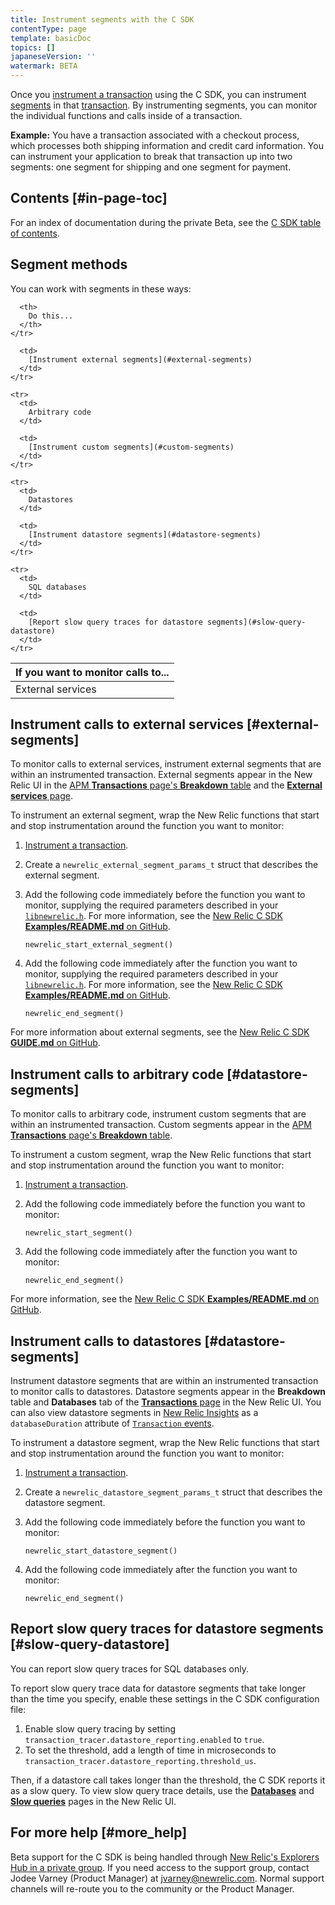 ```yaml
---
title: Instrument segments with the C SDK
contentType: page
template: basicDoc
topics: []
japaneseVersion: ''
watermark: BETA
---
```


Once you [instrument a transaction](https://docs.newrelic.com/docs/instrument-transactions-c-agent) using the C SDK, you can instrument [segments](/docs/apm/transactions/intro-transactions/transactions-new-relic-apm#segments) in that [transaction](/docs/apm/transactions/intro-transactions/transactions-new-relic-apm). By instrumenting segments, you can monitor the individual functions and calls inside of a transaction.

**Example:** You have a transaction associated with a checkout process, which processes both shipping information and credit card information. You can instrument your application to break that transaction up into two segments: one segment for shipping and one segment for payment.

## Contents [#in-page-toc]

For an index of documentation during the private Beta, see the [C SDK table of contents](https://docs.newrelic.com/docs/c-agent-table-contents).

## Segment methods

You can work with segments in these ways:

<Table>
  <thead>
    <tr>
      <th style={{ width: "200px" }}>
        If you want to monitor calls to...
      </th>

      <th>
        Do this...
      </th>
    </tr>
  </thead>

  <tbody>
    <tr>
      <td>
        External services
      </td>

      <td>
        [Instrument external segments](#external-segments)
      </td>
    </tr>

    <tr>
      <td>
        Arbitrary code
      </td>

      <td>
        [Instrument custom segments](#custom-segments)
      </td>
    </tr>

    <tr>
      <td>
        Datastores
      </td>

      <td>
        [Instrument datastore segments](#datastore-segments)
      </td>
    </tr>

    <tr>
      <td>
        SQL databases
      </td>

      <td>
        [Report slow query traces for datastore segments](#slow-query-datastore)
      </td>
    </tr>
  </tbody>
</Table>

## Instrument calls to external services [#external-segments]

To monitor calls to external services, instrument external segments that are within an instrumented transaction. External segments appear in the New Relic UI in the [APM **Transactions** page's **Breakdown** table](/docs/apm/applications-menu/monitoring/transactions-page-find-specific-performance-problems) and the [**External services** page](/docs/apm/applications-menu/monitoring/external-services-page).

To instrument an external segment, wrap the New Relic functions that start and stop instrumentation around the function you want to monitor:

1. [Instrument a transaction](/docs/instrument-transactions-c-agent).
2. Create a `newrelic_external_segment_params_t` struct that describes the external segment.
3. Add the following code immediately before the function you want to monitor, supplying the required parameters described in your [`libnewrelic.h`](https://source.datanerd.us/c-agent/c-agent/blob/master/GUIDE.md#getting-started). For more information, see the [New Relic C SDK **Examples/README.md** on GitHub](https://source.datanerd.us/c-agent/c-agent/blob/master/examples/README.md).

   ```
   newrelic_start_external_segment()
   ```
4. Add the following code immediately after the function you want to monitor, supplying the required parameters described in your [`libnewrelic.h`](https://source.datanerd.us/c-agent/c-agent/blob/master/GUIDE.md#getting-started). For more information, see the [New Relic C SDK **Examples/README.md** on GitHub](https://source.datanerd.us/c-agent/c-agent/blob/master/examples/README.md).

   ```
   newrelic_end_segment()
   ```

For more information about external segments, see the [New Relic C SDK **GUIDE.md** on GitHub](https://source.datanerd.us/c-agent/c-agent/blob/master/GUIDE.md#external-segments).

## Instrument calls to arbitrary code [#datastore-segments]

To monitor calls to arbitrary code, instrument custom segments that are within an instrumented transaction. Custom segments appear in the [APM **Transactions** page's **Breakdown** table](/docs/apm/applications-menu/monitoring/transactions-page-find-specific-performance-problems).

To instrument a custom segment, wrap the New Relic functions that start and stop instrumentation around the function you want to monitor:

1. [Instrument a transaction](/docs/instrument-transactions-c-agent).
2. Add the following code immediately before the function you want to monitor:

   ```
   newrelic_start_segment()
   ```
3. Add the following code immediately after the function you want to monitor:

   ```
   newrelic_end_segment()
   ```

For more information, see the [New Relic C SDK **Examples/README.md** on GitHub](https://source.datanerd.us/c-agent/c-agent/blob/master/examples/README.md).

## Instrument calls to datastores [#datastore-segments]

Instrument datastore segments that are within an instrumented transaction to monitor calls to datastores. Datastore segments appear in the **Breakdown** table and **Databases** tab of the [**Transactions** page](/docs/apm/applications-menu/monitoring/transactions-page) in the New Relic UI. You can also view datastore segments in [New Relic Insights](/docs/insights/use-insights-ui/getting-started/introduction-new-relic-insights) as a `databaseDuration` attribute of [`Transaction` events](/docs/insights/insights-data-sources/default-events-attributes/apm-default-event-attributes#transaction-event).

To instrument a datastore segment, wrap the New Relic functions that start and stop instrumentation around the function you want to monitor:

1. [Instrument a transaction](/docs/instrument-transactions-c-agent).
2. Create a `newrelic_datastore_segment_params_t` struct that describes the datastore segment.
3. Add the following code immediately before the function you want to monitor:

   ```
   newrelic_start_datastore_segment()
   ```
4. Add the following code immediately after the function you want to monitor:

   ```
   newrelic_end_segment()
   ```

## Report slow query traces for datastore segments [#slow-query-datastore]

<Callout variant="important">
  You can report slow query traces for SQL databases only.
</Callout>

To report slow query trace data for datastore segments that take longer than the time you specify, enable these settings in the C SDK configuration file:

1. Enable slow query tracing by setting `transaction_tracer.datastore_reporting.enabled` to `true`.
2. To set the threshold, add a length of time in microseconds to `transaction_tracer.datastore_reporting.threshold_us`.

Then, if a datastore call takes longer than the threshold, the C SDK reports it as a slow query. To view slow query trace details, use the [**Databases**](/docs/apm/applications-menu/monitoring/databases-page) and [**Slow queries**](/docs/apm/applications-menu/monitoring/view-slow-query-details) pages in the New Relic UI.

## For more help [#more_help]

Beta support for the C SDK is being handled through [New Relic's Explorers Hub in a private group](https://discuss.newrelic.com/c/support-products-agents/c-agent-pre-release). If you need access to the support group, contact Jodee Varney (Product Manager) at [jvarney@newrelic.com](mailto:jvarney@newrelic.com). Normal support channels will re-route you to the community or the Product Manager.

